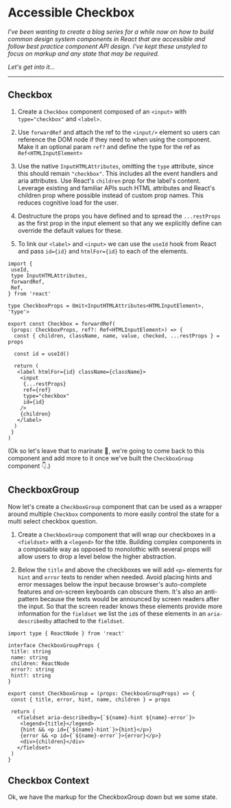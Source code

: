 
<Helmet>
  <title>Accessible Checkbox | Alizeh Khan</title>
</Helmet>

# Accessible Checkbox

<Container>

*I've been wanting to create a blog series for a while now on how to build common design system components in React that are accessible and follow best practice component API design. I've kept these unstyled to focus on markup and any state that may be required.*

*Let's get into it...*

---

## Checkbox

1. Create a `Checkbox` component composed of an `<input>` with `type="checkbox"` and `<label>`.

2. Use `forwardRef` and attach the ref to the `<input/>` element so users can reference the DOM node if they need to when using the component. Make it an optional param `ref?` and define the type for the ref as `Ref<HTMLInputElement>`

3. Use the native `InputHTMLAttributes`, omitting the `type` attribute, since this should remain `"checkbox"`. This includes all the event handlers and aria attributes. Use React's `children` prop for the label's content.
<Banner>Leverage existing and familiar APIs such HTML attributes and React's children prop where possible instead of custom prop names. This reduces cognitive load for the user.</Banner>

4. Destructure the props you have defined and to spread the `...restProps` as the first prop in the input element so that any we explicitly define can override the default values for these.

5. To link our `<label>` and `<input>` we can use the `useId` hook from React and pass `id={id}` and `htmlFor={id}` to each of the elements.

```tsx
import {
 useId,
 type InputHTMLAttributes,
 forwardRef,
 Ref,
} from 'react'

type CheckboxProps = Omit<InputHTMLAttributes<HTMLInputElement>, 'type'>

export const Checkbox = forwardRef(
 (props: CheckboxProps, ref?: Ref<HTMLInputElement>) => {
  const { children, className, name, value, checked, ...restProps } = props

  const id = useId()

  return (
   <label htmlFor={id} className={className}>
    <input
     {...restProps}
     ref={ref}
     type="checkbox"
     id={id}
    />
    {children}
   </label>
  )
 }
)
```

(Ok so let's leave that to marinate 🥩, we're going to come back to this component and add more to it once we've built the `CheckboxGroup` component 👇.)

## CheckboxGroup

Now let's create a `CheckboxGroup` component that can be used as a wrapper around multiple `Checkbox` components to more easily control the state for a multi select checkbox question.

1. Create a `CheckboxGroup` component that will wrap our checkboxes in a `<fieldset>` with a `<legend>` for the title.
<Banner>Building complex components in a composable way as opposed to monolothic with several props will allow users to drop a level below the higher abstraction.</Banner>

2. Below the `title` and above the checkboxes we will add `<p>` elements for `hint` and `error` texts to render when needed.
<Banner>Avoid placing hints and error messages below the input because browser's auto-complete features and on-screen keyboards can obscure them. It's also an anti-pattern because the texts would be announced by screen readers after the input.</Banner>
So that the screen reader knows these elements provide more information for the `fieldset` we list the `id`s of these elements in an `aria-describedby` attached to the `fieldset`.

```tsx
import type { ReactNode } from 'react'

interface CheckboxGroupProps {
 title: string
 name: string
 children: ReactNode
 error?: string
 hint?: string
}

export const CheckboxGroup = (props: CheckboxGroupProps) => {
 const { title, error, hint, name, children } = props

 return (
   <fieldset aria-describedby={`${name}-hint ${name}-error`}>
    <legend>{title}</legend>
    {hint && <p id={`${name}-hint`}>{hint}</p>}
    {error && <p id={`${name}-error`}>{error}</p>}
    <div>{children}</div>
   </fieldset>
 )
}
```

## Checkbox Context

Ok, we have the markup for the CheckboxGroup down but we some state.

</Container>
